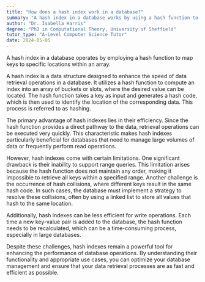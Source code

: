 ```yaml
---
title: "How does a hash index work in a database?"
summary: "A hash index in a database works by using a hash function to map keys to specific locations in an array."
author: "Dr. Isabella Harris"
degree: "PhD in Computational Theory, University of Sheffield"
tutor_type: "A-Level Computer Science Tutor"
date: 2024-05-05
---
```


A hash index in a database operates by employing a hash function to map keys to specific locations within an array.

A hash index is a data structure designed to enhance the speed of data retrieval operations in a database. It utilizes a hash function to compute an index into an array of buckets or slots, where the desired value can be located. The hash function takes a key as input and generates a hash code, which is then used to identify the location of the corresponding data. This process is referred to as hashing.

The primary advantage of hash indexes lies in their efficiency. Since the hash function provides a direct pathway to the data, retrieval operations can be executed very quickly. This characteristic makes hash indexes particularly beneficial for databases that need to manage large volumes of data or frequently perform read operations.

However, hash indexes come with certain limitations. One significant drawback is their inability to support range queries. This limitation arises because the hash function does not maintain any order, making it impossible to retrieve all keys within a specified range. Another challenge is the occurrence of hash collisions, where different keys result in the same hash code. In such cases, the database must implement a strategy to resolve these collisions, often by using a linked list to store all values that hash to the same location.

Additionally, hash indexes can be less efficient for write operations. Each time a new key-value pair is added to the database, the hash function needs to be recalculated, which can be a time-consuming process, especially in large databases.

Despite these challenges, hash indexes remain a powerful tool for enhancing the performance of database operations. By understanding their functionality and appropriate use cases, you can optimize your database management and ensure that your data retrieval processes are as fast and efficient as possible.
    